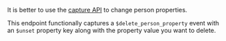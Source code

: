 It is better to use the [capture API](/docs/api/capture) to change person properties. 

This endpoint functionally captures a `$delete_person_property` event with an `$unset` property key along with the property value you want to delete.